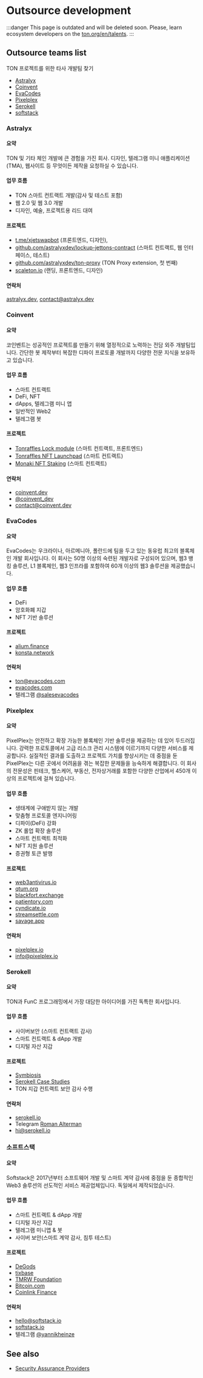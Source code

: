

# Outsource development

:::danger
This page is outdated and will be deleted soon. Please, learn ecosystem developers on the [ton.org/en/talents](https://ton.org/en/talents).
:::

## Outsource teams list

TON 프로젝트를 위한 타사 개발팀 찾기

- [Astralyx](#astralyx)
- [Coinvent](#coinvent)
- [EvaCodes](#evacodes)
- [Pixelplex](#pixelplex)
- [Serokell](#serokell)
- [softstack](#softstack)

### Astralyx

#### 요약

TON 및 기타 체인 개발에 큰 경험을 가진 회사. 디자인, 텔레그램 미니 애플리케이션(TMA), 웹사이트 등 무엇이든 제작을 요청하실 수 있습니다.

#### 업무 흐름

- TON 스마트 컨트랙트 개발(감사 및 테스트 포함)
- 웹 2.0 및 웹 3.0 개발
- 디자인, 예술, 프로젝트용 리드 대여

#### 프로젝트

- [t.me/xjetswapbot](http://t.me/xjetswapbot) (프론트엔드, 디자인),
- [github.com/astralyxdev/lockup-jettons-contract](http://github.com/astralyxdev/lockup-jettons-contract) (스마트 컨트랙트, 웹 인터페이스, 테스트)
- [github.com/astralyxdev/ton-proxy](http://github.com/astralyxdev/ton-proxy) (TON Proxy extension, 첫 번째)
- [scaleton.io](http://scaleton.io) (랜딩, 프론트엔드, 디자인)

#### 연락처

[astralyx.dev](http://astralyx.dev), contact@astralyx.dev

### Coinvent

#### 요약

코인벤트는 성공적인 프로젝트를 만들기 위해 열정적으로 노력하는 전담 외주 개발팀입니다. 간단한 봇 제작부터 복잡한 디파이 프로토콜 개발까지 다양한 전문 지식을 보유하고 있습니다.

#### 업무 흐름

- 스마트 컨트랙트
- DeFi, NFT
- dApps, 텔레그램 미니 앱
- 일반적인 Web2
- 텔레그램 봇

#### 프로젝트

- [Tonraffles Lock module](https://tonraffles.app/lock) (스마트 컨트랙트, 프론트엔드)
- [Tonraffles NFT Launchpad](https://tonraffles.app/nft/launchpad) (스마트 컨트랙트)
- [Monaki NFT Staking](https://www.monaki.life/) (스마트 컨트랙트)

#### 연락처

- [coinvent.dev](https://coinvent.dev)
- [@coinvent_dev](https://t.me/coinvent_dev)
- contact@coinvent.dev

### EvaCodes

#### 요약

EvaCodes는 우크라이나, 아르메니아, 폴란드에 팀을 두고 있는 동유럽 최고의 블록체인 개발 회사입니다. 이 회사는 50명 이상의 숙련된 개발자로 구성되어 있으며, 웹3 뱅킹 솔루션, L1 블록체인, 웹3 인프라를 포함하여 60개 이상의 웹3 솔루션을 제공했습니다.

#### 업무 흐름

- DeFi
- 암호화폐 지갑
- NFT 기반 솔루션

#### 프로젝트

- [alium.finance](https://alium.finance/)
- [konsta.network](https://konsta.network/)

#### 연락처

- ton@evacodes.com
- [evacodes.com](https://evacodes.com/)
- 텔레그램 [@salesevacodes](https://t.me/salesevacodes)

### Pixelplex

#### 요약

PixelPlex는 안전하고 확장 가능한 블록체인 기반 솔루션을 제공하는 데 있어 두드러집니다. 강력한 프로토콜에서 고급 리스크 관리 시스템에 이르기까지 다양한 서비스를 제공합니다. 실질적인 결과를 도출하고 프로젝트 가치를 향상시키는 데 중점을 둔 PixelPlex는 다른 곳에서 어려움을 겪는 복잡한 문제들을 능숙하게 해결합니다. 이 회사의 전문성은 핀테크, 헬스케어, 부동산, 전자상거래를 포함한 다양한 산업에서 450개 이상의 프로젝트에 걸쳐 있습니다.

#### 업무 흐름

- 생태계에 구애받지 않는 개발
- 맞춤형 프로토콜 엔지니어링
- 디파이(DeFi) 강화
- ZK 롤업 확장 솔루션
- 스마트 컨트랙트 최적화
- NFT 지원 솔루션
- 증권형 토큰 발행

#### 프로젝트

- [web3antivirus.io](https://web3antivirus.io)
- [qtum.org](https://qtum.org)
- [blackfort.exchange](https://blackfort.exchange/)
- [patientory.com](https://patientory.com/)
- [cyndicate.io](https://cyndicate.io)
- [streamsettle.com](https://streamsettle.com/)
- [savage.app](https://savage.app/marketplace)

#### 연락처

- [pixelplex.io](https://pixelplex.io)
- [info@pixelplex.io](mailto:info@pixelplex.io)

### Serokell

#### 요약

TON과 FunC 프로그래밍에서 가장 대담한 아이디어를 가진 독특한 회사입니다.

#### 업무 흐름

- 사이버보안 (스마트 컨트랙트 감사)
- 스마트 컨트랙트 & dApp 개발
- 디지털 자산 지갑

#### 프로젝트

- [Symbiosis](https://symbiosis.finance/)
- [Serokell Case Studies](https://serokell.io/project-ton-blockchain)
- TON 지갑 컨트랙트 보안 감사 수행

#### 연락처

- [serokell.io](https://serokell.io/)
- Telegram [Roman Alterman](https://t.me/alterroman)
- hi@serokell.io

### 소프트스택

#### 요약

Softstack은 2017년부터 소프트웨어 개발 및 스마트 계약 감사에 중점을 둔 종합적인 Web3 솔루션의 선도적인 서비스 제공업체입니다. 독일에서 제작되었습니다.

#### 업무 흐름

- 스마트 컨트랙트 & dApp 개발
- 디지털 자산 지갑
- 텔레그램 미니앱 & 봇
- 사이버 보안(스마트 계약 감사, 침투 테스트)

#### 프로젝트

- [DeGods](https://degods.com)
- [tixbase](https://tixbase.com)
- [TMRW Foundation](https://tmrw.com)
- [Bitcoin.com](https://bitcoin.com)
- [Coinlink Finance](https://coinlink.finance)

#### 연락처

- hello@softstack.io
- [softstack.io](https://softstack.io/)
- 텔레그램 [@yannikheinze](https://t.me/yannikheinze)

## See also

- [Security Assurance Providers](/v3/concepts/qa-outsource/auditors/)

<Feedback />
